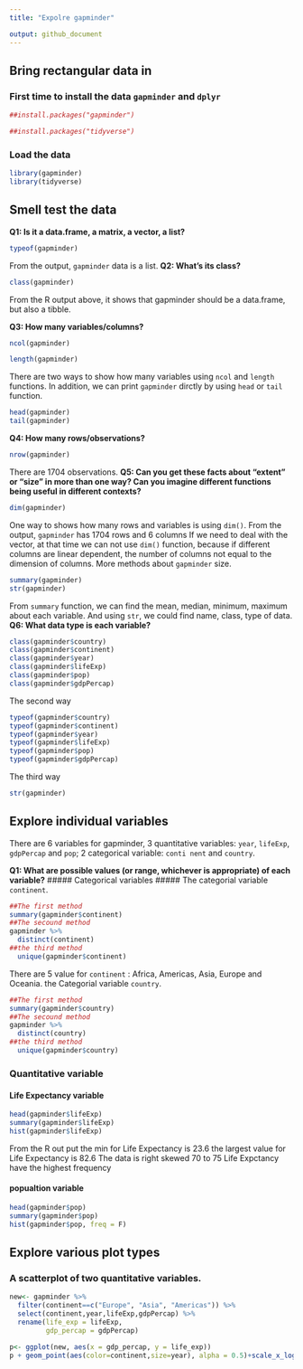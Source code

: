 ```yaml
---
title: "Expolre gapminder"

output: github_document
---
```

## Bring rectangular data in

### First time to install the data `gapminder` and `dplyr`
```r
##install.packages("gapminder")

##install.packages("tidyverse")
```

### Load the data
```r
library(gapminder)
library(tidyverse)
```

## Smell test the data
**Q1: Is it a data.frame, a matrix, a vector, a list?**


```r
typeof(gapminder)
```
From the output, `gapminder` data is a list. 
**Q2: What’s its class?**
```r
class(gapminder)
```

From the R output above, it shows that gapminder should be a data.frame, but also a tibble.

**Q3: How many variables/columns?**
```r
ncol(gapminder)

length(gapminder)
```
There are two ways to show how many variables using `ncol` and `length` functions.
In addition, we can print `gapminder` dirctly by using `head` or `tail` function.
```r
head(gapminder)
tail(gapminder)
```

**Q4: How many rows/observations?**
```r
nrow(gapminder)

```
There are 1704 observations.
**Q5: Can you get these facts about “extent” or “size” in more than one way? Can you imagine different functions being useful in different contexts?**
```r
dim(gapminder)
```
One way to shows how many rows and variables is using `dim()`.
From the output, `gapminder` has 1704 rows and 6 columns
If we need to deal with the vector, at that time we can not use `dim()` function, because if different columns are linear dependent, the number of columns not equal to the dimension of columns.
More methods about `gapminder` size.
```r
summary(gapminder)
str(gapminder)
```
From `summary` function, we can find the mean, median, minimum, maximum about each variable. And using `str`, we could find name, class, type of data.  
**Q6: What data type is each variable?**

```r
class(gapminder$country)
class(gapminder$continent)
class(gapminder$year)
class(gapminder$lifeExp)
class(gapminder$pop)
class(gapminder$gdpPercap)
```
The second way
```r
typeof(gapminder$country) 
typeof(gapminder$continent) 
typeof(gapminder$year)
typeof(gapminder$lifeExp)
typeof(gapminder$pop)
typeof(gapminder$gdpPercap)
```
The third way
```r
str(gapminder)
```

## Explore individual variables
There are 6 variables for gapminder, 3 quantitative variables: `year`, `lifeExp`, `gdpPercap` and `pop`; 2 categorical variable: `conti nent` and `country`.

**Q1: What are possible values (or range, whichever is appropriate) of each variable?**
##### Categorical variables #####
The categorial variable `continent`.
```r
##The first method
summary(gapminder$continent)
##The secound method
gapminder %>% 
  distinct(continent)
##the third method
  unique(gapminder$continent)
```
There are 5 value for `continent` : Africa, Americas, Asia, Europe and Oceania.
the Categorial variable `country`.

```r
##The first method
summary(gapminder$country)
##The secound method
gapminder %>% 
  distinct(country)
##the third method
  unique(gapminder$country)
```
### Quantitative variable
#### Life Expectancy variable
```r
head(gapminder$lifeExp)
summary(gapminder$lifeExp)
hist(gapminder$lifeExp)

```

From the R out put the min for Life Expectancy is 23.6
the largest value for Life Expectancy is 82.6
The data is right skewed
70 to 75 Life Expctancy have the highest frequency

#### popualtion variable
```r
head(gapminder$pop)
summary(gapminder$pop)
hist(gapminder$pop, freq = F)

```

## Explore various plot types

### A scatterplot of two quantitative variables.
```r
new<- gapminder %>% 
  filter(continent==c("Europe", "Asia", "Americas")) %>% 
  select(continent,year,lifeExp,gdpPercap) %>% 
  rename(life_exp = lifeExp,
         gdp_percap = gdpPercap)

```

```r
p<- ggplot(new, aes(x = gdp_percap, y = life_exp))
p + geom_point(aes(color=continent,size=year), alpha = 0.5)+scale_x_log10()
```


